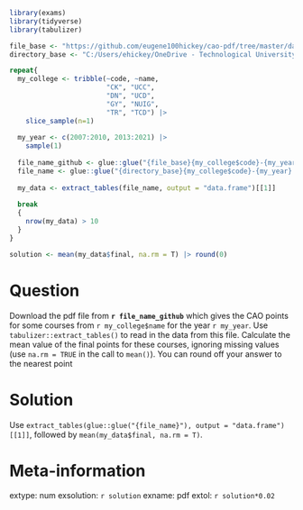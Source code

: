 ```r
library(exams)
library(tidyverse)
library(tabulizer)

file_base <- "https://github.com/eugene100hickey/cao-pdf/tree/master/data/"
directory_base <- "C:/Users/ehickey/OneDrive - Technological University Dublin/Desktop/Academic/SciencePG/ATU-2023/week-02/data/"

repeat{
  my_college <- tribble(~code, ~name,
                        "CK", "UCC",
                        "DN", "UCD",
                        "GY", "NUIG",
                        "TR", "TCD") |> 
    slice_sample(n=1)
  
  my_year <- c(2007:2010, 2013:2021) |> 
    sample(1)
  
  file_name_github <- glue::glue("{file_base}{my_college$code}-{my_year}.pdf")
  file_name <- glue::glue("{directory_base}{my_college$code}-{my_year}.pdf")
  
  my_data <- extract_tables(file_name, output = "data.frame")[[1]]
  
  break 
  {
    nrow(my_data) > 10
  }
}

solution <- mean(my_data$final, na.rm = T) |> round(0)

```


Question
========
Download the pdf file from **`r file_name_github`** which gives the CAO points for some courses from `r my_college$name` for the year `r my_year`. Use `tabulizer::extract_tables()` to read in the data from this file. Calculate the mean value of the final points for these courses, ignoring missing values (use `na.rm = TRUE` in the call to `mean()`). You can round off your answer to the nearest point

Solution
========
Use `extract_tables(glue::glue("{file_name}"), output = "data.frame")[[1]]`, followed by ` mean(my_data$final, na.rm = T)`.


Meta-information
================
extype: num
exsolution: `r solution`
exname: pdf
extol: `r solution*0.02`
